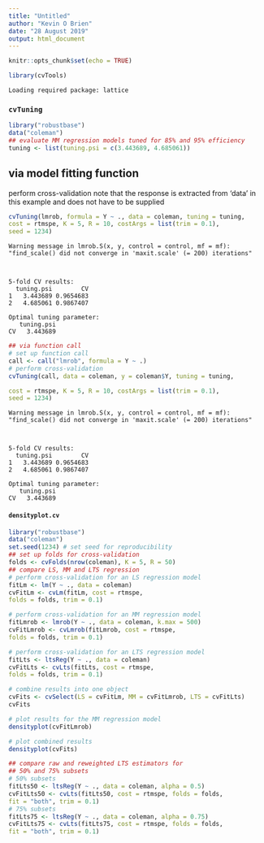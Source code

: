 ---
title: "Untitled"
author: "Kevin O Brien"
date: "28 August 2019"
output: html_document
---

```{r setup, include=FALSE}
knitr::opts_chunk$set(echo = TRUE)
```

```{r echo =FALSE}
library(cvTools)
```

    Loading required package: lattice


### ``cvTuning``


```{r echo =FALSE}
library("robustbase")
data("coleman")
## evaluate MM regression models tuned for 85% and 95% efficiency
tuning <- list(tuning.psi = c(3.443689, 4.685061))


```

## via model fitting function
perform cross-validation
note that the response is extracted from 'data' in
this example and does not have to be supplied



```{r echo =FALSE}
cvTuning(lmrob, formula = Y ~ ., data = coleman, tuning = tuning,
cost = rtmspe, K = 5, R = 10, costArgs = list(trim = 0.1),
seed = 1234)
```

    Warning message in lmrob.S(x, y, control = control, mf = mf):
    "find_scale() did not converge in 'maxit.scale' (= 200) iterations"


    
    5-fold CV results:
      tuning.psi        CV
    1   3.443689 0.9654683
    2   4.685061 0.9867407
    
    Optimal tuning parameter:
       tuning.psi
    CV   3.443689



```{r echo =FALSE}

## via function call
# set up function call
call <- call("lmrob", formula = Y ~ .)
# perform cross-validation
cvTuning(call, data = coleman, y = coleman$Y, tuning = tuning,

cost = rtmspe, K = 5, R = 10, costArgs = list(trim = 0.1),
seed = 1234)
```

    Warning message in lmrob.S(x, y, control = control, mf = mf):
    "find_scale() did not converge in 'maxit.scale' (= 200) iterations"


    
    5-fold CV results:
      tuning.psi        CV
    1   3.443689 0.9654683
    2   4.685061 0.9867407
    
    Optimal tuning parameter:
       tuning.psi
    CV   3.443689


#### ``densityplot.cv``


```{r echo =FALSE}
library("robustbase")
data("coleman")
set.seed(1234) # set seed for reproducibility
## set up folds for cross-validation
folds <- cvFolds(nrow(coleman), K = 5, R = 50)
## compare LS, MM and LTS regression
# perform cross-validation for an LS regression model
fitLm <- lm(Y ~ ., data = coleman)
cvFitLm <- cvLm(fitLm, cost = rtmspe,
folds = folds, trim = 0.1)
```


```{r echo =FALSE}
# perform cross-validation for an MM regression model
fitLmrob <- lmrob(Y ~ ., data = coleman, k.max = 500)
cvFitLmrob <- cvLmrob(fitLmrob, cost = rtmspe,
folds = folds, trim = 0.1)
```


```{r echo =FALSE}
# perform cross-validation for an LTS regression model
fitLts <- ltsReg(Y ~ ., data = coleman)
cvFitLts <- cvLts(fitLts, cost = rtmspe,
folds = folds, trim = 0.1)
```


```{r echo =FALSE}



# combine results into one object
cvFits <- cvSelect(LS = cvFitLm, MM = cvFitLmrob, LTS = cvFitLts)
cvFits

```


```{r echo =FALSE}
# plot results for the MM regression model
densityplot(cvFitLmrob)
```


```{r echo =FALSE}
# plot combined results
densityplot(cvFits)

```


```{r echo =FALSE}
## compare raw and reweighted LTS estimators for
## 50% and 75% subsets
# 50% subsets
fitLts50 <- ltsReg(Y ~ ., data = coleman, alpha = 0.5)
cvFitLts50 <- cvLts(fitLts50, cost = rtmspe, folds = folds,
fit = "both", trim = 0.1)
# 75% subsets
fitLts75 <- ltsReg(Y ~ ., data = coleman, alpha = 0.75)
cvFitLts75 <- cvLts(fitLts75, cost = rtmspe, folds = folds,
fit = "both", trim = 0.1)
```
